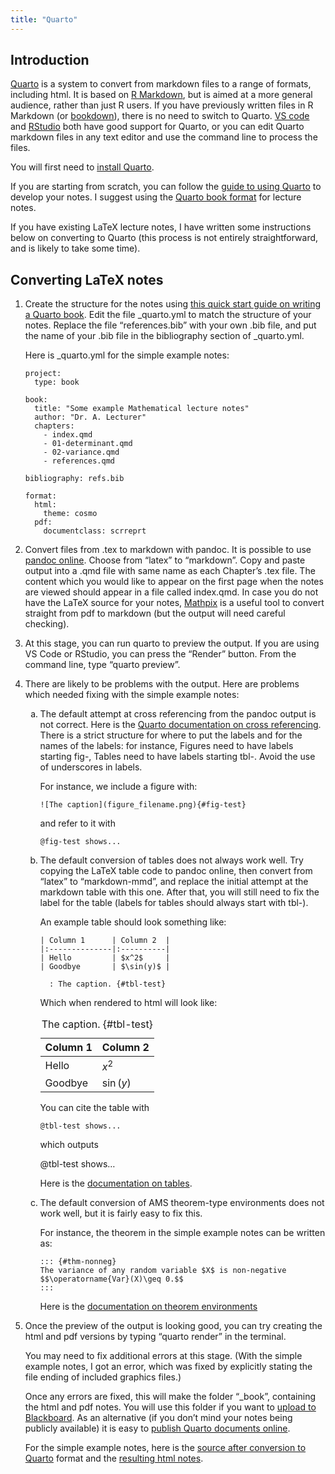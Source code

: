 ```yaml
---
title: "Quarto"
---
```


## Introduction

[Quarto](https://quarto.org/) is a system to convert from markdown
files to a range of formats, including html. It is based on [R
Markdown](https://rmarkdown.rstudio.com/), but is aimed at a more
general audience, rather than just R users. If you have previously
written files in R Markdown (or [bookdown](https://bookdown.org/)),
there is no need to switch to Quarto. [VS
code](https://code.visualstudio.com/) and
[RStudio](https://posit.co/download/rstudio-desktop/) both have good
support for Quarto, or you can edit Quarto markdown files in any text
editor and use the command line to process the files.

You will first need to [install Quarto](https://quarto.org/docs/get-started/).

 If you are starting from scratch, you can follow the [guide
to using Quarto](https://quarto.org/docs/guide/) to develop your
notes. I suggest using the [Quarto book
format](https://quarto.org/docs/books/) for lecture notes.

If you have existing LaTeX lecture notes, I have written some
instructions below on converting to Quarto (this process is not
entirely straightforward, and is likely to take some time).


## Converting LaTeX notes

1. Create the structure for the notes using [this quick start guide on
   writing a Quarto book](https://quarto.org/docs/books/#quick-start).
   Edit the file _quarto.yml to match the structure of your
   notes. Replace the file "references.bib" with your own .bib file,
   and put the name of your .bib file in the bibliography section of
   _quarto.yml. 
   
   Here is _quarto.yml for the simple example notes:
   
   ```
   project:
	 type: book

   book:
	 title: "Some example Mathematical lecture notes"
	 author: "Dr. A. Lecturer"
	 chapters:
	   - index.qmd
	   - 01-determinant.qmd
	   - 02-variance.qmd
	   - references.qmd

   bibliography: refs.bib

   format:
	 html:
	   theme: cosmo
	 pdf:
	   documentclass: scrreprt
			
	```
	
2. Convert files from .tex to markdown with pandoc. It is possible to
   use [pandoc online](https://pandoc.org/try/). Choose from "latex"
   to "markdown". Copy and paste output into a .qmd file with same
   name as each Chapter's .tex file. The content which you would like
   to appear on the first page when the notes are viewed should appear
   in a file called index.qmd. In case you do not have the LaTeX
   source for your notes, [Mathpix](https://mathpix.com/) is a useful
   tool to convert straight from pdf to markdown (but the output will
   need careful checking).
   
3. At this stage, you can run quarto to preview the output. If you are
   using VS Code or RStudio, you can press the "Render" button. From
   the command line, type "quarto preview".
   
4. There are likely to be problems with the output. Here are
   problems which needed fixing with the simple example notes:

	a) The default attempt at cross referencing from the pandoc output
		is not correct. Here is the [Quarto documentation on cross
		referencing](https://quarto.org/docs/authoring/cross-references.html).
		There is a strict structure for where to put the labels and
		for the names of the labels: for instance, Figures need to
		have labels starting fig-, Tables need to have labels starting
		tbl-. Avoid the use of underscores in labels.
	
		For instance, we include a figure with:
	
		```
		![The caption](figure_filename.png){#fig-test}
		```
		and refer to it with
		
		```
		@fig-test shows...
		```
	
	b) The default conversion of tables does not always work well.
		Try copying the LaTeX table code to pandoc online, then
		convert from "latex" to "markdown-mmd", and replace the
		initial attempt at the markdown table with this one. After
		that, you will still need to fix the label for the table
		(labels for tables should always start with tbl-).
		
		An example table should look something like:
		
		```
		| Column 1      | Column 2  |
		|:--------------|:----------|
		| Hello         | $x^2$     |
		| Goodbye       | $\sin(y)$ |
		
		  : The caption. {#tbl-test}
		```
		
		Which when rendered to html will look like:
		
		| Column 1      | Column 2  |
		|:--------------|:----------|
		| Hello         | $x^2$     |
		| Goodbye       | $\sin(y)$ |
		
		  : The caption. {#tbl-test}
		
		You can cite the table with 
		
		```
		@tbl-test shows...
		```
		which outputs
		
		@tbl-test shows...
		
		Here is the [documentation on tables](https://quarto.org/docs/authoring/tables.html).
	
	c) The default conversion of AMS theorem-type environments does
		not work well, but it is fairly easy to fix this.
	
		For instance, the theorem in the simple example notes can be
		written as:
	
		```
		::: {#thm-nonneg}
		The variance of any random variable $X$ is non-negative
		$$\operatorname{Var}(X)\geq 0.$$
		:::
		```
	
		Here is the 
		[documentation on theorem environments](https://quarto.org/docs/authoring/cross-references.html#theorems-and-proofs)

5. Once the preview of the output is looking good, you can try
   creating the html and pdf versions by typing "quarto render" in the
   terminal. 
   
   You may need to fix additional errors at this stage. (With
   the simple example notes, I got an error, which was fixed by
   explicitly stating the file ending of included graphics files.)
   
   Once any errors are fixed, this will make the folder "_book",
   containing the html and pdf notes. You will use this folder if you
   want to [upload to Blackboard](blackboard.qmd). As an alternative
   (if you don't mind your notes being publicly available) it is easy
   to [publish Quarto documents
   online](https://quarto.org/docs/publishing/).
   
   For the simple example notes, here is the [source after conversion
   to Quarto](https://github.com/heogden/simple-quarto) format and the
   [resulting html notes](https://heogden.github.io/simple-quarto/).
   
